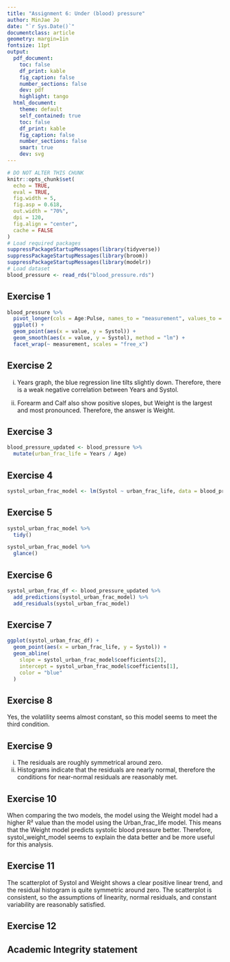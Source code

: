```yaml
---
title: "Assignment 6: Under (blood) pressure"
author: MinJae Jo
date: "`r Sys.Date()`"
documentclass: article
geometry: margin=1in
fontsize: 11pt
output:
  pdf_document:
    toc: false
    df_print: kable
    fig_caption: false
    number_sections: false
    dev: pdf
    highlight: tango
  html_document:
    theme: default
    self_contained: true
    toc: false
    df_print: kable
    fig_caption: false
    number_sections: false
    smart: true
    dev: svg
---
```


```r
# DO NOT ALTER THIS CHUNK
knitr::opts_chunk$set(
  echo = TRUE,
  eval = TRUE,
  fig.width = 5,
  fig.asp = 0.618,
  out.width = "70%",
  dpi = 120,
  fig.align = "center",
  cache = FALSE
)
# Load required packages
suppressPackageStartupMessages(library(tidyverse))
suppressPackageStartupMessages(library(broom))
suppressPackageStartupMessages(library(modelr))
# Load dataset
blood_pressure <- read_rds("blood_pressure.rds")
```

## Exercise 1
```r
blood_pressure %>%
  pivot_longer(cols = Age:Pulse, names_to = "measurement", values_to = "value") %>%
  ggplot() +
  geom_point(aes(x = value, y = Systol)) +
  geom_smooth(aes(x = value, y = Systol), method = "lm") +
  facet_wrap(~ measurement, scales = "free_x")
```


## Exercise 2

i) Years graph, the blue regression line tilts slightly down. Therefore, there is a weak negative correlation between Years and Systol.

ii) Forearm and Calf also show positive slopes, but Weight is the largest and most pronounced. Therefore, the answer is Weight.

## Exercise 3

```r
blood_pressure_updated <- blood_pressure %>%
  mutate(urban_frac_life = Years / Age)
```


## Exercise 4
```r
systol_urban_frac_model <- lm(Systol ~ urban_frac_life, data = blood_pressure_updated)
```


## Exercise 5
```r
systol_urban_frac_model %>%
  tidy()

systol_urban_frac_model %>%
  glance()
```


## Exercise 6
```r
systol_urban_frac_df <- blood_pressure_updated %>%
  add_predictions(systol_urban_frac_model) %>%
  add_residuals(systol_urban_frac_model)
```


## Exercise 7
```r
ggplot(systol_urban_frac_df) +
  geom_point(aes(x = urban_frac_life, y = Systol)) +
  geom_abline(
    slope = systol_urban_frac_model$coefficients[2],
    intercept = systol_urban_frac_model$coefficients[1],
    color = "blue"
  )
```


## Exercise 8

Yes, the volatility seems almost constant, so this model seems to meet the third condition.


## Exercise 9

i) The residuals are roughly symmetrical around zero.
ii) Histograms indicate that the residuals are nearly normal, therefore the conditions for near-normal residuals are reasonably met.


## Exercise 10

When comparing the two models, the model using the Weight model had a higher R² value than the model using the Urban_frac_life model. This means that the Weight model predicts systolic blood pressure better. Therefore, systol_weight_model seems to explain the data better and be more useful for this analysis.


## Exercise 11

The scatterplot of Systol and Weight shows a clear positive linear trend, and the residual histogram is quite symmetric around zero. The scatterplot is consistent, so the assumptions of linearity, normal residuals, and constant variability are reasonably satisfied.


## Exercise 12



## Academic Integrity statement